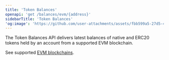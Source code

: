 ```yaml
---
title: 'Token Balances'
openapi: 'get /balances/evm/{address}'
sidebarTitle: 'Token Balances'
'og:image': 'https://github.com/user-attachments/assets/fbb599a5-27d5-4c77-8c04-698d836c8f64'
---
```


The Token Balances API delivers latest balances of native and ERC20 tokens held by an account from a supported EVM blockchain.

See supported [EVM blockchains](https://pinax.network/en/chain).
